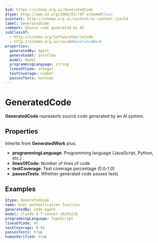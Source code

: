 ```yaml
---
$id: https://schema.org.ai/GeneratedCode
$type: http://www.w3.org/2000/01/rdf-schema#Class
$context: http://schema.org.ai/context/ai-context.jsonld
label: GeneratedCode
comment: Source code generated by AI
subClassOf:
  - http://schema.org/SoftwareSourceCode
  - http://schema.org.ai/vocab#GeneratedWork
properties:
  generatedBy: Agent
  generatedAt: dateTime
  model: Model
  programmingLanguage: string
  linesOfCode: integer
  testCoverage: number
  passesTests: boolean
---
```


# GeneratedCode

**GeneratedCode** represents source code generated by an AI system.

## Properties

Inherits from **GeneratedWork** plus:

- **programmingLanguage**: Programming language (JavaScript, Python, etc.)
- **linesOfCode**: Number of lines of code
- **testCoverage**: Test coverage percentage (0.0-1.0)
- **passesTests**: Whether generated code passes tests

## Examples

```yaml
$type: GeneratedCode
name: User authentication function
generatedBy: code-agent
model: claude-3-7-sonnet-20250219
programmingLanguage: TypeScript
linesOfCode: 45
testCoverage: 0.92
passesTests: true
humanVerified: true
```
